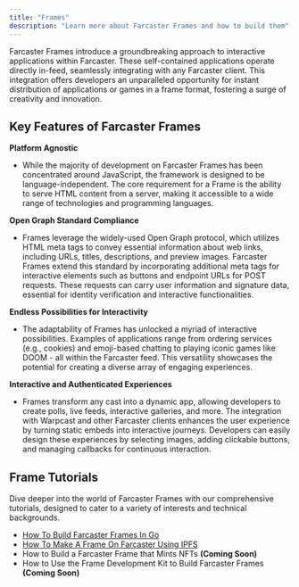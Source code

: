 ```yaml
---
title: "Frames"
description: "Learn more about Farcaster Frames and how to build them"
---
```


Farcaster Frames introduce a groundbreaking approach to interactive applications within Farcaster. These self-contained applications operate directly in-feed, seamlessly integrating with any Farcaster client. This integration offers developers an unparalleled opportunity for instant distribution of applications or games in a frame format, fostering a surge of creativity and innovation.

## **Key Features of Farcaster Frames**

**Platform Agnostic**

- While the majority of development on Farcaster Frames has been concentrated around JavaScript, the framework is designed to be language-independent. The core requirement for a Frame is the ability to serve HTML content from a server, making it accessible to a wide range of technologies and programming languages.

**Open Graph Standard Compliance**

- Frames leverage the widely-used Open Graph protocol, which utilizes HTML meta tags to convey essential information about web links, including URLs, titles, descriptions, and preview images. Farcaster Frames extend this standard by incorporating additional meta tags for interactive elements such as buttons and endpoint URLs for POST requests. These requests can carry user information and signature data, essential for identity verification and interactive functionalities.

**Endless Possibilities for Interactivity**

- The adaptability of Frames has unlocked a myriad of interactive possibilities. Examples of applications range from ordering services (e.g., cookies) and emoji-based chatting to playing iconic games like DOOM - all within the Farcaster feed. This versatility showcases the potential for creating a diverse array of engaging experiences.

**Interactive and Authenticated Experiences**

- Frames transform any cast into a dynamic app, allowing developers to create polls, live feeds, interactive galleries, and more. The integration with Warpcast and other Farcaster clients enhances the user experience by turning static embeds into interactive journeys. Developers can easily design these experiences by selecting images, adding clickable buttons, and managing callbacks for continuous interaction.

## Frame Tutorials

Dive deeper into the world of Farcaster Frames with our comprehensive tutorials, designed to cater to a variety of interests and technical backgrounds.

- [How To Build Farcaster Frames In Go](https://www.pinata.cloud/blog/how-to-build-farcaster-frames-in-go)
- [How To Make A Frame On Farcaster Using IPFS](https://www.pinata.cloud/blog/how-to-make-a-frame-on-farcaster-using-ipfs)
- How to Build a Farcaster Frame that Mints NFTs **(Coming Soon)**
- How to Use the Frame Development Kit to Build Farcaster Frames **(Coming Soon)**
